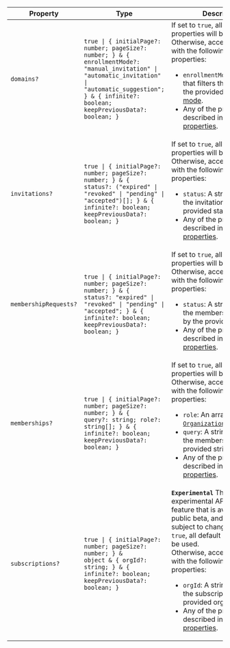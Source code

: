 | Property                                              | Type                                                                                                                                                                                                                          | Description                                                                                                                                                                                                                                                                                                                                                                                                                                                                  |
| ----------------------------------------------------- | ----------------------------------------------------------------------------------------------------------------------------------------------------------------------------------------------------------------------------- | ---------------------------------------------------------------------------------------------------------------------------------------------------------------------------------------------------------------------------------------------------------------------------------------------------------------------------------------------------------------------------------------------------------------------------------------------------------------------------- |
| <a id="domains"></a> `domains?`                       | <code>true \| \{ initialPage?: number; pageSize?: number; \} & \{ enrollmentMode?: "manual_invitation" \| "automatic_invitation" \| "automatic_suggestion"; \} & \{ infinite?: boolean; keepPreviousData?: boolean; \}</code> | If set to `true`, all default properties will be used.<br /> Otherwise, accepts an object with the following optional properties: <ul> <li>`enrollmentMode`: A string that filters the domains by the provided [enrollment mode](/docs/organizations/verified-domains#enrollment-mode).</li> <li>Any of the properties described in [Shared properties](#shared-properties).</li> </ul>                                                                                      |
| <a id="invitations"></a> `invitations?`               | <code>true \| \{ initialPage?: number; pageSize?: number; \} & \{ status?: ("expired" \| "revoked" \| "pending" \| "accepted")[]; \} & \{ infinite?: boolean; keepPreviousData?: boolean; \}</code>                           | If set to `true`, all default properties will be used.<br /> Otherwise, accepts an object with the following optional properties: <ul> <li>`status`: A string that filters the invitations by the provided status.</li> <li>Any of the properties described in [Shared properties](#shared-properties).</li> </ul>                                                                                                                                                           |
| <a id="membershiprequests"></a> `membershipRequests?` | <code>true \| \{ initialPage?: number; pageSize?: number; \} & \{ status?: "expired" \| "revoked" \| "pending" \| "accepted"; \} & \{ infinite?: boolean; keepPreviousData?: boolean; \}</code>                               | If set to `true`, all default properties will be used.<br /> Otherwise, accepts an object with the following optional properties: <ul> <li>`status`: A string that filters the membership requests by the provided status.</li> <li>Any of the properties described in [Shared properties](#shared-properties).</li> </ul>                                                                                                                                                   |
| <a id="memberships"></a> `memberships?`               | <code>true \| \{ initialPage?: number; pageSize?: number; \} & \{ query?: string; role?: string[]; \} & \{ infinite?: boolean; keepPreviousData?: boolean; \}</code>                                                          | If set to `true`, all default properties will be used.<br /> Otherwise, accepts an object with the following optional properties: <ul> <li>`role`: An array of [`OrganizationCustomRoleKey`](/docs/references/javascript/types/organization-custom-role-key).</li> <li>`query`: A string that filters the memberships by the provided string.</li> <li>Any of the properties described in [Shared properties](#shared-properties).</li> </ul>                                |
| <a id="subscriptions"></a> `subscriptions?`           | <code>true \| \{ initialPage?: number; pageSize?: number; \} & object & \{ orgId?: string; \} & \{ infinite?: boolean; keepPreviousData?: boolean; \}</code>                                                                  | **`Experimental`** This is an experimental API for the Billing feature that is available under a public beta, and the API is subject to change. If set to `true`, all default properties will be used.<br /> Otherwise, accepts an object with the following optional properties: <ul> <li>`orgId`: A string that filters the subscriptions by the provided organization ID.</li> <li>Any of the properties described in [Shared properties](#shared-properties).</li> </ul> |
